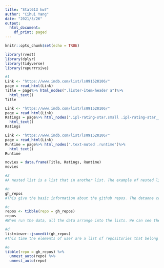 ```yaml
---
title: "Stat613 hw7"
author: "Cihui Yang"
date: "2021/3/26"
output:
  html_document:
    df_print: paged
---
```


```r
knitr::opts_chunk$set(echo = TRUE)
```

```r
library(rvest)
library(dplyr)
library(tidyverse)
library(repurrrsive)

#1
Link <- "https://www.imdb.com/list/ls091520106/"
page = read_html(Link)
Title = page%>% html_nodes(".lister-item-header a")%>%
  html_text()
Title

Link <- "https://www.imdb.com/list/ls091520106/"
page = read_html(Link)
Ratings = page%>% html_nodes(".ipl-rating-star.small .ipl-rating-star__rating")%>%
  html_text()
Ratings

Link <- "https://www.imdb.com/list/ls091520106/"
page = read_html(Link)
Runtime = page%>% html_nodes(".text-muted .runtime")%>%
  html_text()
Runtime

movies = data.frame(Title, Ratings, Runtime)
movies

#2
#A nested list is a list that in another list. The example of nested list could be a= list(1,2,3, b = list (2,3,4)) List b is nested in List a.

#b
gh_repos
#This give the basic information about the github repos. The dataone component for each of the 6 GitHub users and each component is, in turn, a list with info on the user

#c
repos <- tibble(repo = gh_repos)
repos
#When run the data, all the data arrange into the lists. We can see there are 6 observations in the repo and each observation is a list. 

#d
listviewer::jsonedit(gh_repos)
#This time the elements of user are a list of repositories that belong to that user. We have a nested List configuration is to show each information belog to different users. If we think it in a simple way, ghrepos=list(a=list(...), b=list(...), c=list(...), d=list(...), e=list(...),f=list(...)). Inside each list of users, there are 30 lists, and 68 rows in each list. 

#e
tibble(repo = gh_repos) %>% 
  unnest_auto(repo) %>% 
  unnest_auto(repo)

```


